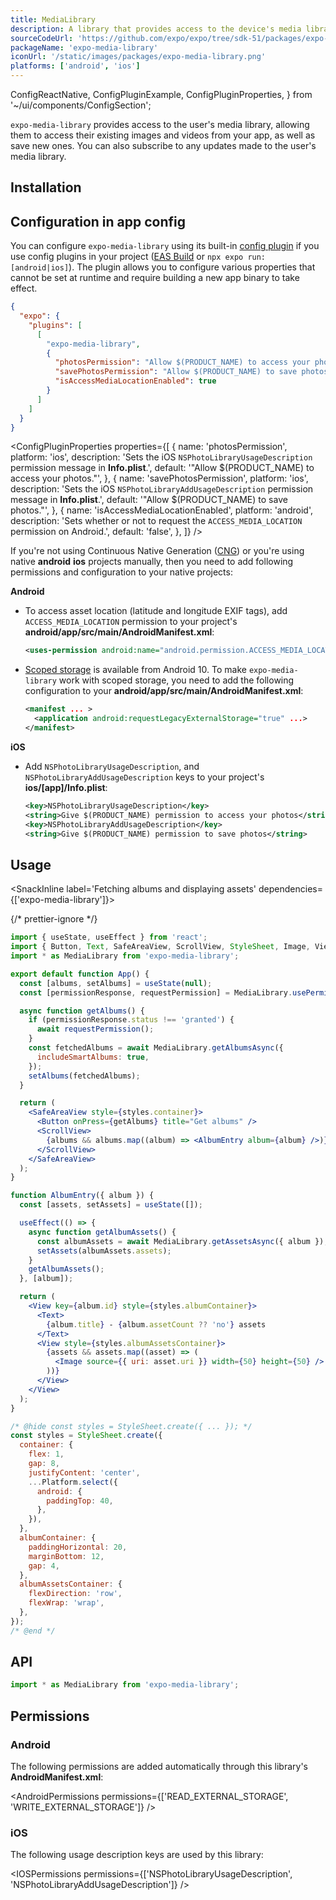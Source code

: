 ```yaml
---
title: MediaLibrary
description: A library that provides access to the device's media library.
sourceCodeUrl: 'https://github.com/expo/expo/tree/sdk-51/packages/expo-media-library'
packageName: 'expo-media-library'
iconUrl: '/static/images/packages/expo-media-library.png'
platforms: ['android', 'ios']
---
```


  ConfigReactNative,
  ConfigPluginExample,
  ConfigPluginProperties,
} from '~/ui/components/ConfigSection';

`expo-media-library` provides access to the user's media library, allowing them to access their existing images and videos from your app, as well as save new ones. You can also subscribe to any updates made to the user's media library.

## Installation

<APIInstallSection />

## Configuration in app config

You can configure `expo-media-library` using its built-in [config plugin](/config-plugins/introduction/) if you use config plugins in your project ([EAS Build](/build/introduction) or `npx expo run:[android|ios]`). The plugin allows you to configure various properties that cannot be set at runtime and require building a new app binary to take effect.

<ConfigPluginExample>

```json
{
  "expo": {
    "plugins": [
      [
        "expo-media-library",
        {
          "photosPermission": "Allow $(PRODUCT_NAME) to access your photos.",
          "savePhotosPermission": "Allow $(PRODUCT_NAME) to save photos.",
          "isAccessMediaLocationEnabled": true
        }
      ]
    ]
  }
}
```

</ConfigPluginExample>

<ConfigPluginProperties
  properties={[
    {
      name: 'photosPermission',
      platform: 'ios',
      description:
        'Sets the iOS `NSPhotoLibraryUsageDescription` permission message in **Info.plist**.',
      default: '"Allow $(PRODUCT_NAME) to access your photos."',
    },
    {
      name: 'savePhotosPermission',
      platform: 'ios',
      description:
        'Sets the iOS `NSPhotoLibraryAddUsageDescription` permission message in **Info.plist**.',
      default: '"Allow $(PRODUCT_NAME) to save photos."',
    },
    {
      name: 'isAccessMediaLocationEnabled',
      platform: 'android',
      description:
        'Sets whether or not to request the `ACCESS_MEDIA_LOCATION` permission on Android.',
      default: 'false',
    },
  ]}
/>

<ConfigReactNative>

If you're not using Continuous Native Generation ([CNG](/workflow/continuous-native-generation/)) or you're using native **android** **ios** projects manually, then you need to add following permissions and configuration to your native projects:

**Android**

- To access asset location (latitude and longitude EXIF tags), add `ACCESS_MEDIA_LOCATION` permission to your project's **android/app/src/main/AndroidManifest.xml**:

  ```xml
  <uses-permission android:name="android.permission.ACCESS_MEDIA_LOCATION" />
  ```

- [Scoped storage](https://developer.android.com/training/data-storage#scoped-storage) is available from Android 10. To make `expo-media-library` work with scoped storage, you need to add the following configuration to your **android/app/src/main/AndroidManifest.xml**:

  ```xml
  <manifest ... >
    <application android:requestLegacyExternalStorage="true" ...>
  </manifest>
  ```

**iOS**

- Add `NSPhotoLibraryUsageDescription`, and `NSPhotoLibraryAddUsageDescription` keys to your project's **ios/[app]/Info.plist**:

  ```xml
  <key>NSPhotoLibraryUsageDescription</key>
  <string>Give $(PRODUCT_NAME) permission to access your photos</string>
  <key>NSPhotoLibraryAddUsageDescription</key>
  <string>Give $(PRODUCT_NAME) permission to save photos</string>
  ```

</ConfigReactNative>

## Usage

<SnackInline label='Fetching albums and displaying assets' dependencies={['expo-media-library']}>

{/* prettier-ignore */}
```jsx
import { useState, useEffect } from 'react';
import { Button, Text, SafeAreaView, ScrollView, StyleSheet, Image, View, Platform } from 'react-native';
import * as MediaLibrary from 'expo-media-library';

export default function App() {
  const [albums, setAlbums] = useState(null);
  const [permissionResponse, requestPermission] = MediaLibrary.usePermissions();

  async function getAlbums() {
    if (permissionResponse.status !== 'granted') {
      await requestPermission();
    }
    const fetchedAlbums = await MediaLibrary.getAlbumsAsync({
      includeSmartAlbums: true,
    });
    setAlbums(fetchedAlbums);
  }

  return (
    <SafeAreaView style={styles.container}>
      <Button onPress={getAlbums} title="Get albums" />
      <ScrollView>
        {albums && albums.map((album) => <AlbumEntry album={album} />)}
      </ScrollView>
    </SafeAreaView>
  );
}

function AlbumEntry({ album }) {
  const [assets, setAssets] = useState([]);

  useEffect(() => {
    async function getAlbumAssets() {
      const albumAssets = await MediaLibrary.getAssetsAsync({ album });
      setAssets(albumAssets.assets);
    }
    getAlbumAssets();
  }, [album]);

  return (
    <View key={album.id} style={styles.albumContainer}>
      <Text>
        {album.title} - {album.assetCount ?? 'no'} assets
      </Text>
      <View style={styles.albumAssetsContainer}>
        {assets && assets.map((asset) => (
          <Image source={{ uri: asset.uri }} width={50} height={50} />
        ))}
      </View>
    </View>
  );
}

/* @hide const styles = StyleSheet.create({ ... }); */
const styles = StyleSheet.create({
  container: {
    flex: 1,
    gap: 8,
    justifyContent: 'center',
    ...Platform.select({
      android: {
        paddingTop: 40,
      },
    }),
  },
  albumContainer: {
    paddingHorizontal: 20,
    marginBottom: 12,
    gap: 4,
  },
  albumAssetsContainer: {
    flexDirection: 'row',
    flexWrap: 'wrap',
  },
});
/* @end */
````

</SnackInline>

## API

```js
import * as MediaLibrary from 'expo-media-library';
```

<APISection packageName="expo-media-library" apiName="MediaLibrary" />

## Permissions

### Android

The following permissions are added automatically through this library's **AndroidManifest.xml**:

<AndroidPermissions permissions={['READ_EXTERNAL_STORAGE', 'WRITE_EXTERNAL_STORAGE']} />

### iOS

The following usage description keys are used by this library:

<IOSPermissions
  permissions={['NSPhotoLibraryUsageDescription', 'NSPhotoLibraryAddUsageDescription']}
/>
